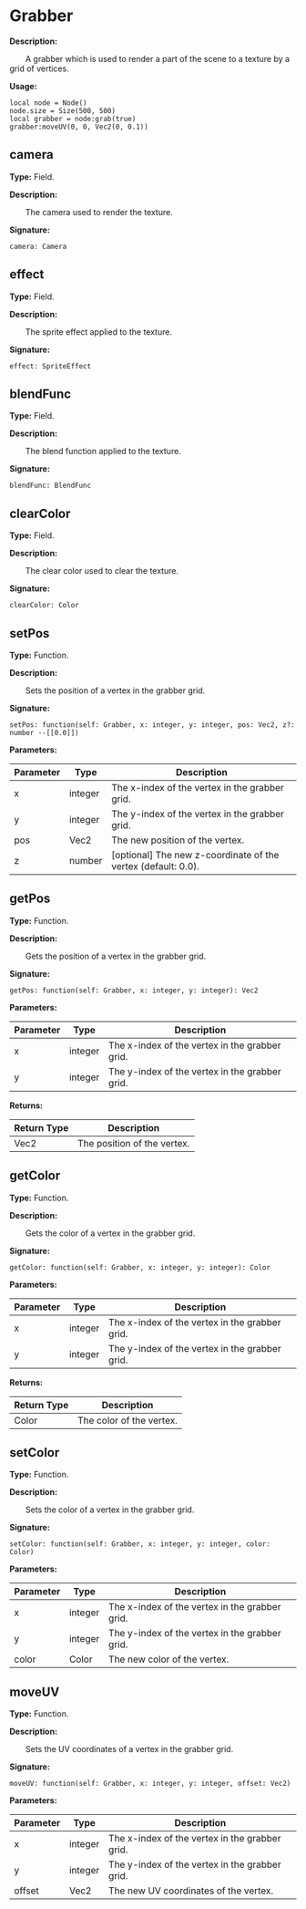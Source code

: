 # Grabber

**Description:**

&emsp;&emsp;A grabber which is used to render a part of the scene to a texture
by a grid of vertices.

**Usage:**
```tl
local node = Node()
node.size = Size(500, 500)
local grabber = node:grab(true)
grabber:moveUV(0, 0, Vec2(0, 0.1))
```

## camera

**Type:** Field.

**Description:**

&emsp;&emsp;The camera used to render the texture.

**Signature:**
```tl
camera: Camera
```

## effect

**Type:** Field.

**Description:**

&emsp;&emsp;The sprite effect applied to the texture.

**Signature:**
```tl
effect: SpriteEffect
```

## blendFunc

**Type:** Field.

**Description:**

&emsp;&emsp;The blend function applied to the texture.

**Signature:**
```tl
blendFunc: BlendFunc
```

## clearColor

**Type:** Field.

**Description:**

&emsp;&emsp;The clear color used to clear the texture.

**Signature:**
```tl
clearColor: Color
```

## setPos

**Type:** Function.

**Description:**

&emsp;&emsp;Sets the position of a vertex in the grabber grid.

**Signature:**
```tl
setPos: function(self: Grabber, x: integer, y: integer, pos: Vec2, z?: number --[[0.0]])
```

**Parameters:**

| Parameter | Type | Description |
| --- | --- | --- |
| x | integer | The x-index of the vertex in the grabber grid. |
| y | integer | The y-index of the vertex in the grabber grid. |
| pos | Vec2 | The new position of the vertex. |
| z | number | [optional] The new z-coordinate of the vertex (default: 0.0). |

## getPos

**Type:** Function.

**Description:**

&emsp;&emsp;Gets the position of a vertex in the grabber grid.

**Signature:**
```tl
getPos: function(self: Grabber, x: integer, y: integer): Vec2
```

**Parameters:**

| Parameter | Type | Description |
| --- | --- | --- |
| x | integer | The x-index of the vertex in the grabber grid. |
| y | integer | The y-index of the vertex in the grabber grid. |

**Returns:**

| Return Type | Description |
| --- | --- |
| Vec2 | The position of the vertex. |

## getColor

**Type:** Function.

**Description:**

&emsp;&emsp;Gets the color of a vertex in the grabber grid.

**Signature:**
```tl
getColor: function(self: Grabber, x: integer, y: integer): Color
```

**Parameters:**

| Parameter | Type | Description |
| --- | --- | --- |
| x | integer | The x-index of the vertex in the grabber grid. |
| y | integer | The y-index of the vertex in the grabber grid. |

**Returns:**

| Return Type | Description |
| --- | --- |
| Color | The color of the vertex. |

## setColor

**Type:** Function.

**Description:**

&emsp;&emsp;Sets the color of a vertex in the grabber grid.

**Signature:**
```tl
setColor: function(self: Grabber, x: integer, y: integer, color: Color)
```

**Parameters:**

| Parameter | Type | Description |
| --- | --- | --- |
| x | integer | The x-index of the vertex in the grabber grid. |
| y | integer | The y-index of the vertex in the grabber grid. |
| color | Color | The new color of the vertex. |

## moveUV

**Type:** Function.

**Description:**

&emsp;&emsp;Sets the UV coordinates of a vertex in the grabber grid.

**Signature:**
```tl
moveUV: function(self: Grabber, x: integer, y: integer, offset: Vec2)
```

**Parameters:**

| Parameter | Type | Description |
| --- | --- | --- |
| x | integer | The x-index of the vertex in the grabber grid. |
| y | integer | The y-index of the vertex in the grabber grid. |
| offset | Vec2 | The new UV coordinates of the vertex. |